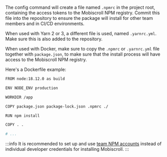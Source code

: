 The config command will create a file named `.npmrc` in the project root, containing the access tokens to the Mobiscroll NPM registry. Commit this file into the repository to ensure the package will install for other team members and in CI/CD environments.

When used with Yarn 2 or 3, a different file is used, named `.yarnrc.yml`. Make sure this is also added to the repository.

When used with Docker, make sure to copy the `.npmrc` or `.yarnrc.yml` file together with `package.json`, to make sure that the install process will have access to the Mobiscroll NPM registry. 

Here's a Dockerfile example:

```bash
FROM node:18.12.0 as build

ENV NODE_ENV production

WORKDIR /app

COPY package.json package-lock.json .npmrc ./

RUN npm install

COPY . .

# ...
```

:::info 
It is recommended to set up and use [team NPM accounts](http://help.mobiscroll.com/en/articles/8095168-team-npm-accounts) instead of individual developer credentials for installing Mobiscroll.
:::